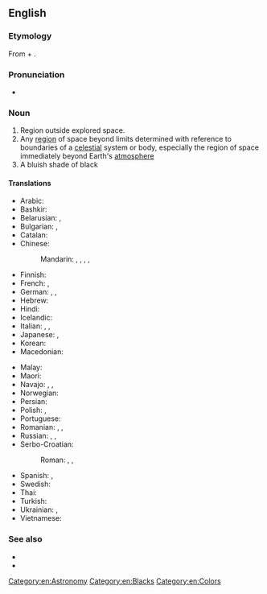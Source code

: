 {{also|outer-space}}
==English==
{{wikipedia}}

===Etymology===
From {{m|en|outer}} + {{m|en|space}}.

===Pronunciation===
* {{a|US}} {{IPA|/ˌaʊtɚ ˈspeɪs/|[ˌaʊ̯ɾɚ ˈspeɪ̯s]|lang=en}}

===Noun===
{{en-noun|-}}

# Region outside explored space.
# Any [[region]] of space beyond limits determined with reference to boundaries of a [[celestial]] system or body, especially the region of space immediately beyond Earth's [[atmosphere]]
# A bluish shade of black
#: {{color panel|outer space ([[w:Pantone|Pantone]])|452f3c}}
#: {{color panel|outer space ([[w:Crayola|Crayola]])|414a4c}}

====Translations====
{{trans-top|region}}
* Arabic: {{t|ar|فَضَاء خَارِجِيّ}}
* Bashkir: {{t|ba|йыһан|sc=Cyrl}}
* Belarusian: {{t|be|касмічная прастора|f|tr=kasmíčnaja prastóra|sc=Cyrl}}, {{t|be|космас|m|tr=kósmas|sc=Cyrl}}
* Bulgarian: {{t|bg|космическо пространство|n|tr=kosmíčesko prostránstvo|sc=Cyrl}}, {{t+|bg|космос|m|tr=kósmos|sc=Cyrl}}
* Catalan: {{t+|ca|espai exterior}}
* Chinese:
*: Mandarin: {{t+|cmn|太空|tr=tàikōng}}, {{t+|cmn|宇宙空間}}, {{t+|cmn|宇宙空间|tr=yǔzhòu kōngjiān}}, {{t+|cmn|外層空間}}, {{t+|cmn|外层空间|tr=wàicéng kōngjiān}}
* Finnish: {{t|fi|ulkoavaruus}}
* French: {{t|fr|espace cosmique|m}}, {{t+|fr|cosmos|m}}
* German: {{t+|de|Weltraum|m}}, {{t+|de|All|n}}, {{t+|de|Weltall|n}}
* Hebrew: {{t|he|החלל החיצון|tr=hakhalál hakhitzón}}
* Hindi: {{t-needed|hi}}
* Icelandic: {{t|is|útgeimur|m}}
* Italian: {{t|it|spazio cosmico|m}}, {{t+|it|cosmo|m}}, {{t|it|spazio esterno|m}}
* Japanese: {{t+|ja|宇宙|tr=[[うちゅう]], uchū}}, {{t|ja|宇宙空間|tr=うちゅうくうかん, uchūkūkan}}
* Korean: {{t+|ko|우주|sc=Kore}}
* Macedonian: {{t|mk|вселенски простор|m|sc=Cyrl}}
{{trans-mid}}
* Malay: {{t|ms|angkasa lepas}}
* Maori: {{t|mi|tuarangi}}
* Navajo: {{t|nv|yágháhonikáán}}, {{t|nv|yágháhookáán}}, {{t|nv|yáhoníkáán}}
* Norwegian: {{t|no|ytre rom}}
* Persian: {{t|fa|فضای بیرونی|tr=fazâ-ye biruni|sc=fa-Arab}}
* Polish: {{t+|pl|kosmos|m-in}}, {{t+|pl|przestrzeń kosmiczna|f}}
* Portuguese: {{t+|pt|espaço sideral|m}}
* Romanian: {{t+|ro|spațiu cosmic|n}}, {{t|ro|spațiu interplanetar|n}}, {{t+|ro|cosmos|n}}
* Russian: {{t+|ru|ко́смос|m}}, {{t|ru|[[откры́тый]] [[ко́смос]]|m}}, {{t|ru|косми́ческое простра́нство|n}}
* Serbo-Croatian:
*: Roman: {{t+|sh|vasiona|f}}, {{t|sh|vaseljena|f}}, {{t+|sh|svemir|m}}
* Spanish: {{t|es|espacio exterior|m}}, {{t|es|espacio cósmico|m}}
* Swedish: {{t|sv|yttre rymden}}
* Thai: {{t+|th|อวกาศ}}
* Turkish: {{t|tr|dış uzay}}
* Ukrainian: {{t|uk|космічний простір|m|tr=kosmíčnyj próstir|sc=Cyrl}}, {{t|uk|космос|m|tr=kósmos|sc=Cyrl}}
* Vietnamese: {{t+|vi|vũ trụ}}
{{trans-bottom}}

===See also===
* {{l|en|Appendix:Colors}}
* {{l|en|astropolitics}}

[[Category:en:Astronomy]]
[[Category:en:Blacks]]
[[Category:en:Colors]]